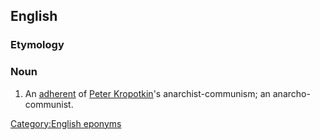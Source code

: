 ==English==

===Etymology===
{{suffix|Kropotkin|ist|lang=en}}

===Noun===
{{en-noun}}

# An [[adherent]] of [[w:Peter Kropotkin|Peter Kropotkin]]'s anarchist-communism; an anarcho-communist.

[[Category:English eponyms]]